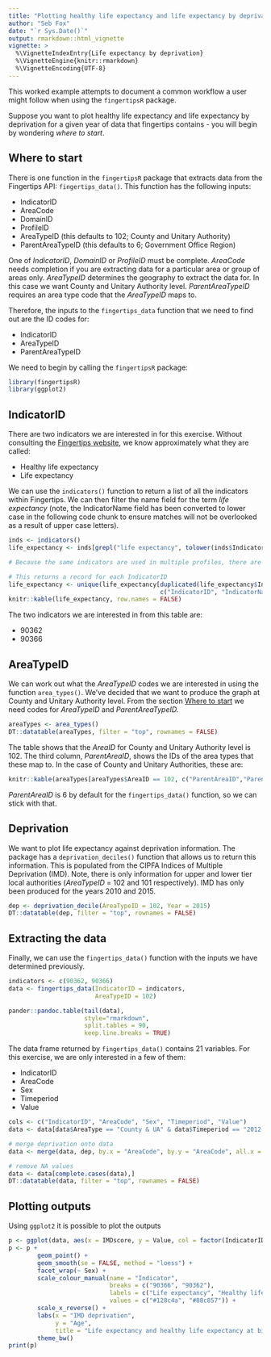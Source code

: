 ```yaml
---
title: "Plotting healthy life expectancy and life expectancy by deprivation for English local authorities"
author: "Seb Fox"
date: "`r Sys.Date()`"
output: rmarkdown::html_vignette
vignette: >
  %\VignetteIndexEntry{Life expectancy by deprivation}
  %\VignetteEngine{knitr::rmarkdown}
  %\VignetteEncoding{UTF-8}
---
```


This worked example attempts to document a common workflow a user might follow when using the `fingertipsR` package.

Suppose you want to plot healthy life expectancy and life expectancy by deprivation for a given year of data that fingertips contains - you will begin by wondering *where to start*.

## Where to start

There is one function in the `fingertipsR` package that extracts data from the Fingertips API: `fingertips_data()`. This function has the following inputs:

* IndicatorID
* AreaCode
* DomainID
* ProfileID
* AreaTypeID (this defaults to 102; County and Unitary Authority)
* ParentAreaTypeID (this defaults to 6; Government Office Region)

One of *IndicatorID*, *DomainID* or *ProfileID* must be complete. *AreaCode* needs completion if you are extracting data for a particular area or group of areas only. *AreaTypeID* determines the geography to extract the data for. In this case we want County and Unitary Authority level. *ParentAreaTypeID* requires an area type code that the *AreaTypeID* maps to.

Therefore, the inputs to the `fingertips_data` function that we need to find out are the ID codes for:

* IndicatorID 
* AreaTypeID
* ParentAreaTypeID

We need to begin by calling the `fingertipsR` package: 
```r
library(fingertipsR)
library(ggplot2)
```

## IndicatorID

There are two indicators we are interested in for this exercise. Without consulting the [Fingertips website](https://fingertips.phe.org.uk/  "Fingertips"), we know approximately what they are called:

* Healthy life expectancy
* Life expectancy

We can use the `indicators()` function to return a list of all the indicators within Fingertips. We can then filter the name field for the term *life expectancy* (note, the IndicatorName field has been converted to lower case in the following code chunk to ensure matches will not be overlooked as a result of upper case letters).

```r
inds <- indicators()
life_expectancy <- inds[grepl("life expectancy", tolower(inds$IndicatorName)),]

# Because the same indicators are used in multiple profiles, there are many repeated indicators in this table (some with varying IndicatorName but same IndicatorID)

# This returns a record for each IndicatorID
life_expectancy <- unique(life_expectancy[duplicated(life_expectancy$IndicatorID) == FALSE,
                                          c("IndicatorID", "IndicatorName")]) 
knitr::kable(life_expectancy, row.names = FALSE)
```

The two indicators we are interested in from this table are:

* 90362
* 90366

## AreaTypeID

We can work out what the *AreaTypeID* codes we are interested in using the function `area_types()`. We've decided that we want to produce the graph at County and Unitary Authority level. From the section [Where to start] we need codes for *AreaTypeID* and *ParentAreaTypeID.*

```r
areaTypes <- area_types()
DT::datatable(areaTypes, filter = "top", rownames = FALSE)

```

The table shows that the *AreaID* for County and Unitary Authority level is 102. The third column, *ParentAreaID*, shows the IDs of the area types that these map to. In the case of County and Unitary Authorities, these are:

```r
knitr::kable(areaTypes[areaTypes$AreaID == 102, c("ParentAreaID","ParentAreaName")], row.names = FALSE)
```

*ParentAreaID* is 6 by default for the `fingertips_data()` function, so we can stick with that.

## Deprivation

We want to plot life expectancy against deprivation information. The package has a `deprivation_deciles()` function that allows us to return this information. This is populated from the CIPFA Indices of Multiple Deprivation (IMD). Note, there is only information for upper and lower tier local authorities (*AreaTypeID* = 102 and 101 respectively). IMD has only been produced for the years 2010 and 2015.

```r
dep <- deprivation_decile(AreaTypeID = 102, Year = 2015)
DT::datatable(dep, filter = "top", rownames = FALSE)
```

## Extracting the data

Finally, we can use the `fingertips_data()` function with the inputs we have determined previously.

```r
indicators <- c(90362, 90366)
data <- fingertips_data(IndicatorID = indicators,
                        AreaTypeID = 102)

pander::pandoc.table(tail(data), 
                     style="rmarkdown",
                     split.tables = 90, 
                     keep.line.breaks = TRUE)
```

The data frame returned by `fingertips_data()` contains 21 variables.  For this exercise, we are only interested in a few of them:

* IndicatorID
* AreaCode
* Sex
* Timeperiod
* Value

```r
cols <- c("IndicatorID", "AreaCode", "Sex", "Timeperiod", "Value")
data <- data[data$AreaType == "County & UA" & data$Timeperiod == "2012 - 14", cols]

# merge deprivation onto data
data <- merge(data, dep, by.x = "AreaCode", by.y = "AreaCode", all.x = TRUE)

# remove NA values
data <- data[complete.cases(data),]
DT::datatable(data, filter = "top", rownames = FALSE)
```

## Plotting outputs

Using `ggplot2` it is possible to plot the outputs

```r
p <- ggplot(data, aes(x = IMDscore, y = Value, col = factor(IndicatorID)))
p <- p + 
        geom_point() +
        geom_smooth(se = FALSE, method = "loess") +
        facet_wrap(~ Sex) +
        scale_colour_manual(name = "Indicator",
                            breaks = c("90366", "90362"),
                            labels = c("Life expectancy", "Healthy life expectancy"),
                            values = c("#128c4a", "#88c857")) +
        scale_x_reverse() + 
        labs(x = "IMD deprivation",
             y = "Age",
             title = "Life expectancy and healthy life expectancy at birth \nfor Upper Tier Local Authorities (2012 - 2014)") +
        theme_bw()
print(p)
```


